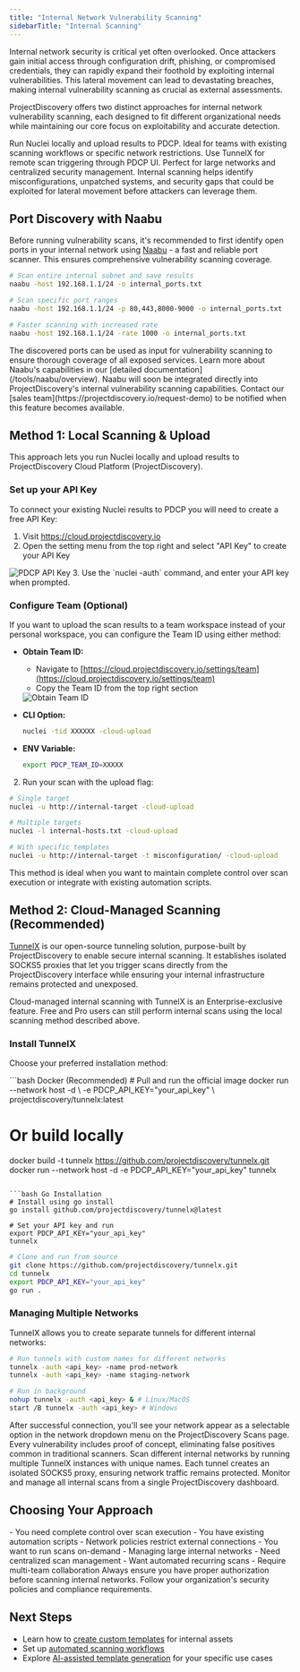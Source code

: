 ```yaml
---
title: "Internal Network Vulnerability Scanning"
sidebarTitle: "Internal Scanning"
---
```


Internal network security is critical yet often overlooked. Once attackers gain initial access through configuration drift, phishing, or compromised credentials, they can rapidly expand their foothold by exploiting internal vulnerabilities. This lateral movement can lead to devastating breaches, making internal vulnerability scanning as crucial as external assessments.

ProjectDiscovery offers two distinct approaches for internal network vulnerability scanning, each designed to fit different organizational needs while maintaining our core focus on exploitability and accurate detection.

<CardGroup cols={2}>
  <Card title="Local Scanning & Upload" icon="upload">
    Run Nuclei locally and upload results to PDCP. Ideal for teams with existing scanning workflows or specific network restrictions.
  </Card>
  <Card title="Cloud-Managed Scanning" icon="cloud" color="blue">
    Use TunnelX for remote scan triggering through PDCP UI. Perfect for large networks and centralized security management.
  </Card>
</CardGroup>

<Note>
Internal scanning helps identify misconfigurations, unpatched systems, and security gaps that could be exploited for lateral movement before attackers can leverage them.
</Note>

## Port Discovery with Naabu

Before running vulnerability scans, it's recommended to first identify open ports in your internal network using [Naabu](https://github.com/projectdiscovery/naabu) - a fast and reliable port scanner. This ensures comprehensive vulnerability scanning coverage.

```bash
# Scan entire internal subnet and save results
naabu -host 192.168.1.1/24 -o internal_ports.txt

# Scan specific port ranges
naabu -host 192.168.1.1/24 -p 80,443,8000-9000 -o internal_ports.txt

# Faster scanning with increased rate
naabu -host 192.168.1.1/24 -rate 1000 -o internal_ports.txt
```

<Note>
The discovered ports can be used as input for vulnerability scanning to ensure thorough coverage of all exposed services. Learn more about Naabu's capabilities in our [detailed documentation](/tools/naabu/overview).
</Note>

<Info>
Naabu will soon be integrated directly into ProjectDiscovery's internal vulnerability scanning capabilities. Contact our [sales team](https://projectdiscovery.io/request-demo) to be notified when this feature becomes available.
</Info>

## Method 1: Local Scanning & Upload

This approach lets you run Nuclei locally and upload results to ProjectDiscovery Cloud Platform (ProjectDiscovery).

### Set up your API Key

To connect your existing Nuclei results to PDCP you will need to create a free API Key:

1. Visit https://cloud.projectdiscovery.io 
2. Open the setting menu from the top right and select "API Key" to create your API Key
<img class="block" src="/images/pdcp-api-key.png" alt="PDCP API Key" />
3. Use the `nuclei -auth` command, and enter your API key when prompted.

### Configure Team (Optional)

If you want to upload the scan results to a team workspace instead of your personal workspace, you can configure the Team ID using either method:

- **Obtain Team ID:**
  - Navigate to [https://cloud.projectdiscovery.io/settings/team](https://cloud.projectdiscovery.io/settings/team)
  - Copy the Team ID from the top right section
  <img class="block" src="/images/platform/obtain-team-id.png" alt="Obtain Team ID" />

- **CLI Option:**
  ```bash
  nuclei -tid XXXXXX -cloud-upload
  ```

- **ENV Variable:**
  ```bash
  export PDCP_TEAM_ID=XXXXX
  ```

2. Run your scan with the upload flag:
```bash
# Single target
nuclei -u http://internal-target -cloud-upload

# Multiple targets
nuclei -l internal-hosts.txt -cloud-upload

# With specific templates
nuclei -u http://internal-target -t misconfiguration/ -cloud-upload
```

<Note>
This method is ideal when you want to maintain complete control over scan execution or integrate with existing automation scripts.
</Note>

## Method 2: Cloud-Managed Scanning (Recommended)

[TunnelX](https://github.com/projectdiscovery/tunnelx) is our open-source tunneling solution, purpose-built by ProjectDiscovery to enable secure internal scanning. It establishes isolated SOCKS5 proxies that let you trigger scans directly from the ProjectDiscovery interface while ensuring your internal infrastructure remains protected and unexposed.

<Note>
Cloud-managed internal scanning with TunnelX is an Enterprise-exclusive feature. Free and Pro users can still perform internal scans using the local scanning method described above.
</Note>

### Install TunnelX

Choose your preferred installation method:

<CodeGroup>
```bash Docker (Recommended)
# Pull and run the official image
docker run --network host -d \
  -e PDCP_API_KEY="your_api_key" \
  projectdiscovery/tunnelx:latest

# Or build locally
docker build -t tunnelx https://github.com/projectdiscovery/tunnelx.git
docker run --network host -d -e PDCP_API_KEY="your_api_key" tunnelx
```

```bash Go Installation
# Install using go install
go install github.com/projectdiscovery/tunnelx@latest

# Set your API key and run
export PDCP_API_KEY="your_api_key"
tunnelx
```

```bash Source
# Clone and run from source
git clone https://github.com/projectdiscovery/tunnelx.git
cd tunnelx
export PDCP_API_KEY="your_api_key"
go run .
```
</CodeGroup>

### Managing Multiple Networks

TunnelX allows you to create separate tunnels for different internal networks:

```bash
# Run tunnels with custom names for different networks
tunnelx -auth <api_key> -name prod-network
tunnelx -auth <api_key> -name staging-network

# Run in background
nohup tunnelx -auth <api_key> & # Linux/MacOS
start /B tunnelx -auth <api_key> # Windows
```

<Note>
After successful connection, you'll see your network appear as a selectable option in the network dropdown menu on the ProjectDiscovery Scans page.
</Note>

<CardGroup cols={2}>
  <Card title="Exploitability Focus" icon="bullseye">
    Every vulnerability includes proof of concept, eliminating false positives common in traditional scanners.
  </Card>
  <Card title="Multiple Networks" icon="network-wired">
    Scan different internal networks by running multiple TunnelX instances with unique names.
  </Card>
  <Card title="Secure Isolation" icon="lock">
    Each tunnel creates an isolated SOCKS5 proxy, ensuring network traffic remains protected.
  </Card>
  <Card title="Centralized Management" icon="gauge">
    Monitor and manage all internal scans from a single ProjectDiscovery dashboard.
  </Card>
</CardGroup>

## Choosing Your Approach

<CardGroup cols={2}>
  <Card title="Use Local Scanning When:" icon="list-check">
    - You need complete control over scan execution
    - You have existing automation scripts
    - Network policies restrict external connections
    - You want to run scans on-demand
  </Card>
  <Card title="Use Cloud-Managed When:" icon="list-check">
    - Managing large internal networks
    - Need centralized scan management
    - Want automated recurring scans
    - Require multi-team collaboration
  </Card>
</CardGroup>

<Warning>
Always ensure you have proper authorization before scanning internal networks. Follow your organization's security policies and compliance requirements.
</Warning>

## Next Steps

- Learn how to [create custom templates](/cloud/editor/introduction) for internal assets
- Set up [automated scanning workflows](/cloud/automation/introduction)
- Explore [AI-assisted template generation](/cloud/editor/ai) for your specific use cases